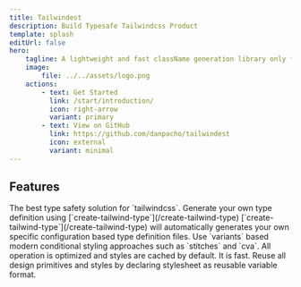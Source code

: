 ```yaml
---
title: Tailwindest
description: Build Typesafe Tailwindcss Product
template: splash
editUrl: false
hero:
    tagline: A lightweight and fast className generation library only for tailwindcss. With type safety, maintainable class names, and maximized reusable style designs, you can make more robust products.
    image:
        file: ../../assets/logo.png
    actions:
        - text: Get Started
          link: /start/introduction/
          icon: right-arrow
          variant: primary
        - text: View on GitHub
          link: https://github.com/danpacho/tailwindest
          icon: external
          variant: minimal
---
```



## Features

<CardGrid stagger>
    <Card title="First Class Type Safety" icon="approve-check-circle">
        The best type safety solution for `tailwindcss`. Generate your own type
        definition using [`create-tailwind-type`](/create-tailwind-type)
    </Card>
    <Card title="Fully Customizable" icon="setting">
        [`create-tailwind-type`](/create-tailwind-type) will automatically
        generates your own specific configuration based type definition files.
    </Card>
    <Card title="Variants based" icon="puzzle">
        Use `variants` based modern conditional styling approaches such as
        `stitches` and `cva`.
    </Card>
    <Card title="Performant" icon="star">
        All operation is optimized and styles are cached by default. It is fast.
    </Card>
    <Card title="Maximized Reusability" icon="rocket">
        Reuse all design primitives and styles by declaring stylesheet as
        reusable variable format.
    </Card>
</CardGrid>
